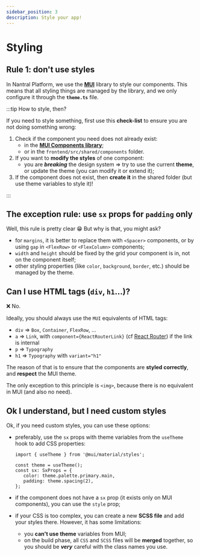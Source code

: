 ```yaml
---
sidebar_position: 3
description: Style your app!
---
```


# Styling

## Rule 1: don't use styles

In Nantral Platform, we use the [**MUI**](https://mui.com/) library to style our
components. This means that all styling things are managed by the library,
and we only configure it through the **`theme.ts`** file.

:::tip How to style, then?

If you need to style something, first use this **check-list** to ensure you are
not doing something wrong:

1. Check if the component you need does not already exist:
   -  in the [**MUI Components library**](https://mui.com/material-ui/all-components/);
   -  or in the `frontend/src/shared/components` folder.
2. If you want to **modify the styles** of one component:
   -  you are **_breaking_** the design system => try to use the current
      **theme**, or update the theme (you can modify it or extend it);
3. If the component does not exist, then **create it** in the shared folder (but use
   theme variables to style it)!

:::

## The exception rule: use `sx` props for `padding` only

Well, this rule is pretty clear 😁 But why is that, you might ask?

-  for `margins`, it is better to replace them with `<Spacer>` components, or
   by using `gap` in `<FlexRow>` or `<FlexColumn>` components;
-  `width` and `height` should be fixed by the grid your component is in, not on
   the component itself;
-  other styling properties (like `color`, `background`, `border`, etc.) should
   be managed by the theme.

## Can I use HTML tags (`div`, `h1`...)?

❌ No.

Ideally, you should always use the `MUI` equivalents of HTML tags:

-  `div` => `Box`, `Container`, `FlexRow`, ...
-  `a` => `Link`, with `component={ReactRouterLink}`
   (cf [React Router](https://reactrouter.com/en/main/components/link))
   if the link is internal
-  `p` => `Typography`
-  `h1` => `Typography` with `variant="h1"`

The reason of that is to ensure that the components are **styled correctly**,
and **respect** the MUI theme.

The only exception to this principle is `<img>`, because there is no equivalent
in MUI (and also no need).

## Ok I understand, but I need custom styles

Ok, if you need custom styles, you can use these options:

-  preferably, use the `sx` props with theme variables from the `useTheme` hook
   to add CSS properties:

   ```tsx
   import { useTheme } from '@mui/material/styles';

   const theme = useTheme();
   const sx: SxProps = {
      color: theme.palette.primary.main,
      padding: theme.spacing(2),
   };
   ```

-  if the component does not have a `sx` prop (it exists only on MUI components),
   you can use the `style` prop;
-  if your CSS is too complex, you can create a new **SCSS file** and add your
   styles there. However, it has some limitations:
   -  you **can't use theme** variables from MUI;
   -  on the build phase, all `CSS` and `SCSS` files will be **merged** together,
      so you should be **_very_** careful with the class names you use.

